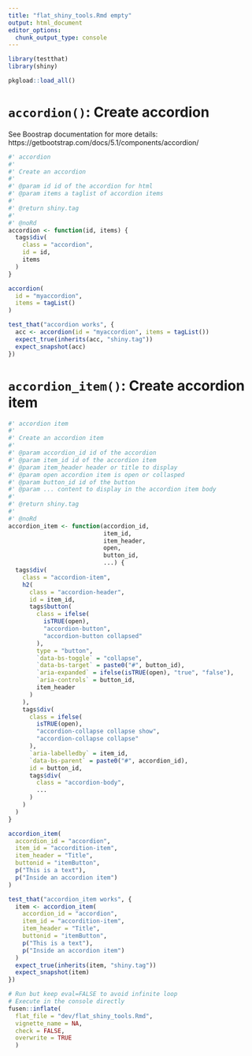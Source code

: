 ```yaml
---
title: "flat_shiny_tools.Rmd empty"
output: html_document
editor_options: 
  chunk_output_type: console
---
```


```r
library(testthat)
library(shiny)
```

```r
pkgload::load_all()
```

# `accordion()`: Create accordion

See Boostrap documentation for more details:
https://getbootstrap.com/docs/5.1/components/accordion/

```r
#' accordion
#'
#' Create an accordion
#'
#' @param id id of the accordion for html
#' @param items a taglist of accordion items
#'
#' @return shiny.tag
#'
#' @noRd
accordion <- function(id, items) {
  tags$div(
    class = "accordion",
    id = id,
    items
  )
}
```

```r
accordion(
  id = "myaccordion",
  items = tagList()
)
```

```r
test_that("accordion works", {
  acc <- accordion(id = "myaccordion", items = tagList())
  expect_true(inherits(acc, "shiny.tag"))
  expect_snapshot(acc)
})
```

# `accordion_item()`: Create accordion item

```r
#' accordion item
#'
#' Create an accordion item
#'
#' @param accordion_id id of the accordion
#' @param item_id id of the accordion item
#' @param item_header header or title to display
#' @param open accordion item is open or collasped
#' @param button_id id of the button
#' @param ... content to display in the accordion item body
#'
#' @return shiny.tag
#'
#' @noRd
accordion_item <- function(accordion_id,
                           item_id,
                           item_header,
                           open,
                           button_id,
                           ...) {
  tags$div(
    class = "accordion-item",
    h2(
      class = "accordion-header",
      id = item_id,
      tags$button(
        class = ifelse(
          isTRUE(open),
          "accordion-button",
          "accordion-button collapsed"
        ),
        type = "button",
        `data-bs-toggle` = "collapse",
        `data-bs-target` = paste0("#", button_id),
        `aria-expanded` = ifelse(isTRUE(open), "true", "false"),
        `aria-controls` = button_id,
        item_header
      )
    ),
    tags$div(
      class = ifelse(
        isTRUE(open),
        "accordion-collapse collapse show",
        "accordion-collapse collapse"
      ),
      `aria-labelledby` = item_id,
      `data-bs-parent` = paste0("#", accordion_id),
      id = button_id,
      tags$div(
        class = "accordion-body",
        ...
      )
    )
  )
}
```

```r
accordion_item(
  accordion_id = "accordion",
  item_id = "accordition-item",
  item_header = "Title",
  buttonid = "itemButton",
  p("This is a text"),
  p("Inside an accordion item")
)
```

```r
test_that("accordion_item works", {
  item <- accordion_item(
    accordion_id = "accordion",
    item_id = "accordition-item",
    item_header = "Title",
    buttonid = "itemButton",
    p("This is a text"),
    p("Inside an accordion item")
  )
  expect_true(inherits(item, "shiny.tag"))
  expect_snapshot(item)
})
```

```r
# Run but keep eval=FALSE to avoid infinite loop
# Execute in the console directly
fusen::inflate(
  flat_file = "dev/flat_shiny_tools.Rmd", 
  vignette_name = NA,
  check = FALSE, 
  overwrite = TRUE
  )
```

